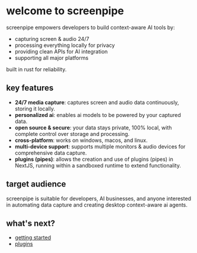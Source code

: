 
# welcome to screenpipe

screenpipe empowers developers to build context-aware AI tools by:
- capturing screen & audio 24/7
- processing everything locally for privacy
- providing clean APIs for AI integration
- supporting all major platforms

built in rust for reliability.

## key features

- **24/7 media capture**: captures screen and audio data continuously, storing it locally.
- **personalized ai**: enables ai models to be powered by your captured data.
- **open source & secure**: your data stays private, 100% local, with complete control over storage and processing.
- **cross-platform**: works on windows, macos, and linux.
- **multi-device support**: supports multiple monitors & audio devices for comprehensive data capture.
- **plugins (pipes)**: allows the creation and use of plugins (pipes) in NextJS, running within a sandboxed runtime to extend functionality.


## target audience

screenpipe is suitable for developers, AI businesses, and anyone interested in automating data capture and creating desktop context-aware ai agents. 

## what's next?

- [getting started](/getting-started)
- [plugins](/plugins)

